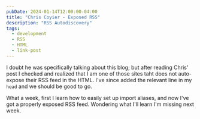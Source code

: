 ```yaml
---
pubDate: 2024-01-14T12:00:00-04:00
title: "Chris Coyier - Exposed RSS"
description: "RSS Autodiscovery"
tags:
  - development
  - RSS
  - HTML
  - link-post
---
```



I doubt he was specifically talking about this blog; but after reading Chris' post I checked and realized that I am one of those sites taht does not auto-expose their RSS feed in the HTML. I've since added the relevant line in my `head` and we should be good to go.

What a week, first I learn how to easily set up import aliases, and now I've got a properly exposed RSS feed. Wondering what I'll learn I'm missing next week.

<PostLink link="https://chriscoyier.net/2024/01/13/exposed-rss/"/>
